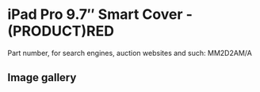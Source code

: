 # iPad Pro 9.7″ Smart Cover - (PRODUCT)RED

Part number, for search engines, auction websites and such: MM2D2AM/A

## Image gallery

<div style={{ width: "768px" }}>
  <GalleryComponent
    images={[
      {
        original: "/everysource/MM2D2",
        thumbnail: "/everypreview/MM2D2",
      },
      {
        original: "/everysource/MM2D2_AV1_GOLD",
        thumbnail: "/everypreview/MM2D2_AV1_GOLD",
      },
      {
        original: "/everysource/MM2D2_AV1_ROSEGOLD",
        thumbnail: "/everypreview/MM2D2_AV1_ROSEGOLD",
      },
      {
        original: "/everysource/MM2D2_AV1_SILVER",
        thumbnail: "/everypreview/MM2D2_AV1_SILVER",
      },
      {
        original: "/everysource/MM2D2_AV1_SPACE_GRAY",
        thumbnail: "/everypreview/MM2D2_AV1_SPACE_GRAY",
      },
      {
        original: "/everysource/MM2D2_AV2",
        thumbnail: "/everypreview/MM2D2_AV2",
      },
      {
        original: "/everysource/MM2D2_AV3",
        thumbnail: "/everypreview/MM2D2_AV3",
      }
    ]}
  />
</div>